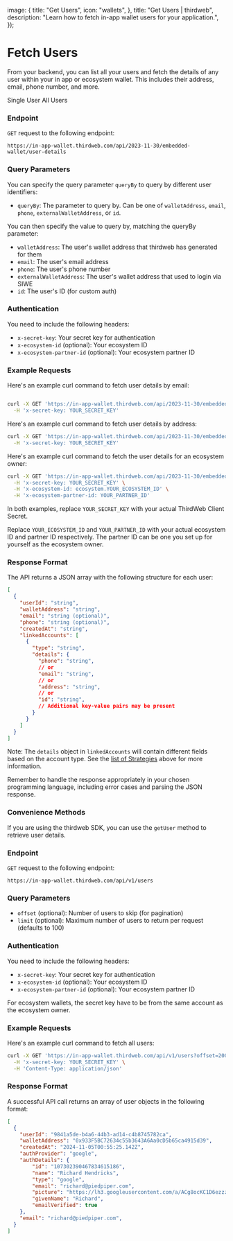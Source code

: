 
  image: {
    title: "Get Users",
    icon: "wallets",
  },
  title: "Get Users | thirdweb",
  description: "Learn how to fetch in-app wallet users for your application.",
});

# Fetch Users

From your backend, you can list all your users and fetch the details of any user within your in app or ecosystem wallet. This includes their address, email, phone number, and more.

<Tabs defaultValue="single">
	<TabsList>
		<TabsTrigger value="single">Single User</TabsTrigger>
		<TabsTrigger value="all">All Users</TabsTrigger>
	</TabsList>

<TabsContent value="single">

### Endpoint

`GET` request to the following endpoint:

```
https://in-app-wallet.thirdweb.com/api/2023-11-30/embedded-wallet/user-details
```

### Query Parameters

You can specify the query parameter `queryBy` to query by different user identifiers:

- `queryBy`: The parameter to query by. Can be one of `walletAddress`, `email`, `phone`, `externalWalletAddress`, or `id`.

You can then specify the value to query by, matching the queryBy parameter:

- `walletAddress`: The user's wallet address that thirdweb has generated for them
- `email`: The user's email address
- `phone`: The user's phone number
- `externalWalletAddress`: The user's wallet address that used to login via SIWE
- `id`: The user's ID (for custom auth)

### Authentication

You need to include the following headers:

- `x-secret-key`: Your secret key for authentication
- `x-ecosystem-id` (optional): Your ecosystem ID
- `x-ecosystem-partner-id` (optional): Your ecosystem partner ID

### Example Requests

Here's an example curl command to fetch user details by email:

```bash

curl -X GET 'https://in-app-wallet.thirdweb.com/api/2023-11-30/embedded-wallet/user-details?queryBy=email&email=user@example.com' \
  -H 'x-secret-key: YOUR_SECRET_KEY'

```

Here's an example curl command to fetch user details by address:

```bash
curl -X GET 'https://in-app-wallet.thirdweb.com/api/2023-11-30/embedded-wallet/user-details?queryBy=walletAddress&walletAddress=0x123456789abcdef' \
  -H 'x-secret-key: YOUR_SECRET_KEY'
```

Here's an example curl command to fetch the user details for an ecosystem owner:

```bash
curl -X GET 'https://in-app-wallet.thirdweb.com/api/2023-11-30/embedded-wallet/user-details?queryBy=walletAddress&walletAddress=0x123456789abcdef' \
  -H 'x-secret-key: YOUR_SECRET_KEY' \
  -H 'x-ecosystem-id: ecosystem.YOUR_ECOSYSTEM_ID' \
  -H 'x-ecosystem-partner-id: YOUR_PARTNER_ID'
```

In both examples, replace `YOUR_SECRET_KEY` with your actual ThirdWeb Client Secret.

Replace `YOUR_ECOSYSTEM_ID` and `YOUR_PARTNER_ID` with your actual ecosystem ID and partner ID respectively. The partner ID can be one you set up for yourself as the ecosystem owner.

### Response Format

The API returns a JSON array with the following structure for each user:

```json
[
  {
    "userId": "string",
    "walletAddress": "string",
    "email": "string (optional)",
    "phone": "string (optional)",
    "createdAt": "string",
    "linkedAccounts": [
      {
        "type": "string",
        "details": {
          "phone": "string",
          // or
          "email": "string",
          // or
          "address": "string",
          // or
          "id": "string",
          // Additional key-value pairs may be present
        }
      }
    ]
  }
]
```

Note: The `details` object in `linkedAccounts` will contain different fields based on the account type. See the [list of Strategies](#list-of-strategies) above for more information.

Remember to handle the response appropriately in your chosen programming language, including error cases and parsing the JSON response.

### Convenience Methods

If you are using the thirdweb SDK, you can use the `getUser` method to retrieve user details.

<Stack>
 <ArticleIconCard
	title="getUser"
	icon={TypeScriptIcon}
	description="Get user details from your backend for thirdweb wallets in TypeScript"
	href="/references/typescript/v5/getUser"
/>
</Stack>

</TabsContent>

<TabsContent value="all">

### Endpoint

`GET` request to the following endpoint:

```
https://in-app-wallet.thirdweb.com/api/v1/users
```

### Query Parameters

- `offset` (optional): Number of users to skip (for pagination)
- `limit` (optional): Maximum number of users to return per request (defaults to 100)

### Authentication

You need to include the following headers:

- `x-secret-key`: Your secret key for authentication
- `x-ecosystem-id` (optional): Your ecosystem ID
- `x-ecosystem-partner-id` (optional): Your ecosystem partner ID

<Callout variant='info' title='Getting ecosystem users'>
For ecosystem wallets, the secret key have to be from the same account as the ecosystem owner.
</Callout>

### Example Requests

Here's an example curl command to fetch all users:

```bash
curl -X GET 'https://in-app-wallet.thirdweb.com/api/v1/users?offset=200&limit=100' \
  -H 'x-secret-key: YOUR_SECRET_KEY' \
  -H 'Content-Type: application/json'
```

### Response Format

A successful API call returns an array of user objects in the following format:

```json
[
  {
    "userId": "9841a5de-b4a6-44b3-ad14-c4b8745782ca",
    "walletAddress": "0x933F5BC72634c55b3643A6Aa0cD5b65ca4915d39",
    "createdAt": "2024-11-05T00:55:25.142Z",
    "authProvider": "google",
    "authDetails": {
        "id": "107302390467834615186",
        "name": "Richard Hendricks",
        "type": "google",
        "email": "richard@piedpiper.com",
        "picture": "https://lh3.googleusercontent.com/a/ACg8ocKC1D6ezzzaZxxUk4qtK_HCwVwpNamVopazXwklGBwuuHeSf_c=s96-c",
        "givenName": "Richard",
        "emailVerified": true
    },
    "email": "richard@piedpiper.com",
  }
]
```

</TabsContent>
</Tabs>
